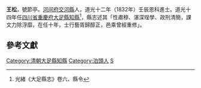 '''王松'''{{BD|？年||19世纪||catIdx=W王}}，號節亭。[[河间府|河间府]][[交河县_(金朝)|交河縣]]人，道光十二年（1832年）壬辰恩科進士。道光十四年任[[四川省|四川省]][[重慶府|重慶府]][[大足縣|大足縣]][[知縣|知縣]]<ref>光緒《大足縣志》卷六、縣令</ref>，縣志述其「性肅穆、湛深珵學、政刑清簡，課文力除浮靡，在任十年，士行藝胥歸醇正，邑乘曾經重修」。

==參考文獻==
{{Reflist}}

{{道光十二年壬辰恩科殿試金榜}}
{{DEFAULTSORT:W王}}
[[Category:清朝大足縣知縣|Category:清朝大足縣知縣]]
[[Category:泊頭人|Category:泊頭人]]
[[Category:王姓|S]]